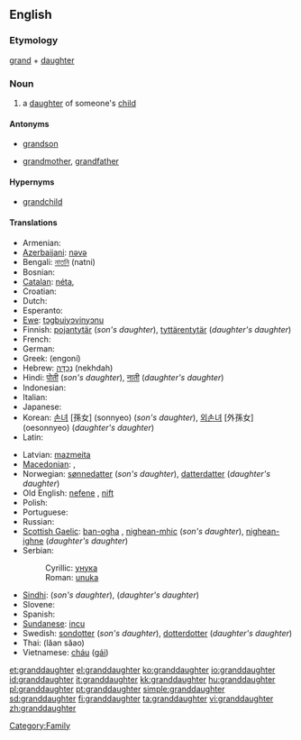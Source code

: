 ==English==

===Etymology===
[[grand]] + [[daughter]]

===Noun===
{{wikipedia}}
{{en-noun}}

# a [[daughter]] of someone's [[child]]

====Antonyms====
* {{italbrac|with regard to gender}} [[grandson]]
* {{italbrac|with regard to ancestry}} [[grandmother]], [[grandfather]]

====Hypernyms====
* [[grandchild]]

====Translations====
{{trans-top|daughter of someone’s child}}
* Armenian: {{t-|hy|թոռնուհի|tr=t'oṙnuhi|sc=Armn|xs=Armenian}}
* [[Azerbaijani]]: [[nəvə]]
* Bengali: [[নাতনি]] (natni) {{f}}
* Bosnian: {{t-|bs|unuka|f}}
* [[Catalan]]: [[néta]], {{f}}
* Croatian: {{t-|hr|unuka|f}}
* Dutch: {{t+|nl|kleindochter|f}}
* Esperanto: {{t-|eo|nepino|xs=Esperanto}}
* [[Ewe]]: [[tɔgbuiyɔvinyɔnu]] {{f}}
* Finnish: [[pojantytär]] (''son's daughter''), [[tyttärentytär]] (''daughter's daughter'')
* French: {{t+|fr|petite-fille|f}}
* German: {{t+|de|Enkelin|f}}
* Greek: {{t+|el|εγγονή|f|sc=Grek}} (engoní)
* Hebrew: [[נֶכְדָּה]] (nekhdah) {{f}}
* Hindi: [[पोती]] (''son's daughter''),  [[नाती]] (''daughter's daughter'')
* Indonesian: {{t-|id|cucu|xs=Indonesian}}
* Italian: {{t+|it|nipote|f}}
* Japanese: {{t-|ja|孫娘|tr=magomusume|sc=Jpan}}
* Korean: [[손녀]] [孫女] (sonnyeo) (''son's daughter''),  [[외손녀]] [外孫女] (oesonnyeo) (''daughter's daughter'')
* Latin: {{t+|la|neptis|f}}
{{trans-mid}}
* Latvian: [[mazmeita]] {{f}}
* [[Macedonian]]: {{t|mk|внука|f|tr=vnúka|sc=Cyrl}},  {{t|mk|внучка|f|tr=vnúčka|sc=Cyrl}}
* Norwegian: [[sønnedatter]] (''son's daughter''),  [[datterdatter]] (''daughter's daughter'')
* Old English: [[nefene]] {{f}}, [[nift]] {{f}}
* Polish: {{t+|pl|wnuczka|f}}
* Portuguese: {{t+|pt|neta|f}}
* Russian: {{t+|ru|внучка|f|tr=vnúčka|sc=Cyrl}}
* [[Scottish Gaelic]]: [[ban-ogha]] {{f}}, [[nighean-mhic]] {{f}} (''son's daughter''),  [[nighean-ighne]] {{f}} (''daughter's daughter'')
* Serbian:
*: Cyrillic: [[унука#Serbian|унука]] {{f}}
*: Roman: [[unuka#Serbian|unuka]] {{f}}
* [[Sindhi]]: {{sd-Arab|[[پوٽِي]]}} {{f}} (''son's daughter''), {{sd-Arab|[[ڏوهٽِي]]}} {{f}} (''daughter's daughter'')
* Slovene: {{t+|sl|vnukinja|f}}
* Spanish: {{t+|es|nieta|f}}
* [[Sundanese]]: [[incu]]
* Swedish: [[sondotter]] {{c}} (''son's daughter''), [[dotterdotter]] {{c}} (''daughter's daughter'')
* Thai: {{Thai|[[หลานสาว]]}} (lăan săao)
* Vietnamese: [[cháu]] ([[gái]])
{{trans-bottom}}

[[Category:Family]]

[[et:granddaughter]]
[[el:granddaughter]]
[[ko:granddaughter]]
[[io:granddaughter]]
[[id:granddaughter]]
[[it:granddaughter]]
[[kk:granddaughter]]
[[hu:granddaughter]]
[[pl:granddaughter]]
[[pt:granddaughter]]
[[simple:granddaughter]]
[[sd:granddaughter]]
[[fi:granddaughter]]
[[ta:granddaughter]]
[[vi:granddaughter]]
[[zh:granddaughter]]